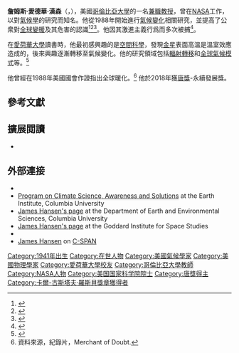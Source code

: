 {{Other people|詹姆斯·漢森}}
{{Infobox scientist
| name          = 詹姆斯·汉森<br />James Hansen
| image         = James Hansen profile.jpg
| image_size    =
| birth_name    = James Edward Hansen
| birth_date    = {{birth date and age|1941|03|29}}
| birth_place   = {{USA}}[[愛荷華州|愛荷華州]][[丹尼森_(愛荷華州)|丹尼森]]
| death_date    =
| death_place   =
| residence     =
| citizenship   =
| nationality   =
| ethnicity     =
| fields        = [[大氣物理學|大氣物理學]]
| workplaces    = [[哥倫比亞大學|哥倫比亞大學]]
| alma_mater    = [[愛荷華大學|愛荷華大學]]
| thesis_title  = The atmosphere of Venus : a dust insulation model
| thesis_url    = http://www.worldcat.org/oclc/32152921
| thesis_year   = 1967
| doctoral_advisor =
| academic_advisors =
| doctoral_students =
| notable_students =
| known_for     = {{Plainlist|
* [[輻射轉移|輻射轉移]]<ref>{{Cite journal | doi = 10.1029/96JD03436| title = Radiative forcing and climate response| journal = Journal of Geophysical Research| volume = 102| pages = 6831| year = 1997| last1 = Hansen | first1 = J.| last2 = Sato | first2 = M.| last3 = Ruedy | first3 = R. | bibcode=1997JGR...102.6831H}}</ref>
* [[大氣層|行星大氣]]<ref>{{Cite journal | doi = 10.1007/BF00168069| title = Light scattering in planetary atmospheres| journal = Space Science Reviews| volume = 16| issue = 4| pages = 527–610| year = 1974| last1 = Hansen | first1 = J. E. | last2 = Travis | first2 = L. D. | bibcode=1974SSRv...16..527H}}</ref>
* [[氣候模型|氣候模型]]<ref>{{Cite journal
 | pmid = 17842894
| year = 1992
| author1 = [[Robert_Jay_Charlson|Charlson]]
| first1 = R. J.
| title = Climate forcing by anthropogenic aerosols
| journal = Science
| volume = 255
| issue = 5043
| pages = 423–30
| last2 = Schwartz
| first2 = S. E.
| last3 = Hales
| first3 = J. M.
| last4 = Cess
| first4 = R. D.
| last5 = Coakley Jr
| first5 = J. A.
| last6 = Hansen
| first6 = J. E.
| last7 = Hofmann
| first7 = D. J.
| doi = 10.1126/science.255.5043.423
|bibcode = 1992Sci...255..423C }}</ref>}}
| influences    = [[詹姆斯·凡·艾倫|詹姆斯·凡·艾倫]]
| influenced    =
| awards        = {{Plainlist|
* [[克勞普施泰格紀念獎|克勞普施泰格紀念獎]] {{small|(2011)}}
* [[卡尔·古斯塔夫·罗斯贝奖章|卡尔·古斯塔夫·罗斯贝奖章]]}}
[[西班牙对外银行基金会前沿知识奖|西班牙对外银行基金会前沿知识奖]] {{small|(2016)}}

[[唐奖|唐奖]] {{small|(2018)}}
| religion      =
| signature     = <!--(filename only)-->
| footnotes     =
| website       = {{URL|www.columbia.edu/~jeh1}}
}}

'''詹姆斯·愛德華·漢森'''（{{lang-en|'''James Edward Hansen'''}}，{{bd|1941年|3月29日}}），美國[[哥倫比亞大學|哥倫比亞大學]]的一名[[兼職教授|兼職教授]]，曾在[[NASA|NASA]]工作，以對[[氣候學|氣候學]]的研究而知名。他從1988年開始進行[[氣候變化|氣候變化]]相關研究，並提高了公衆對[[全球變暖|全球變暖]]及其危害的認識<ref>{{Cite journal
 | pmid = 17741038
| year = 1989
| author1 = Kerr
| first1 = R. A.
| title = Hansen vs. The World on the Greenhouse Threat: Scientists like the attention the greenhouse effect is getting on Capitol Hill, but they shun the reputedly unscientific way their colleague James Hansen went about getting that attention
| journal = Science
| volume = 244
| issue = 4908
| pages = 1041–3
| doi = 10.1126/science.244.4908.1041
|bibcode = 1989Sci...244.1041K }}</ref><ref name="scopus">{{Scopus|id=7404334532}}</ref><ref>{{Cite journal
| last1 = Rockström | first1 = J.
| last2 = Steffen | first2 = W.
| last3 = Noone | first3 = K.
| last4 = Persson | first4 = Å.
| last5 = Chapin Fs | first5 = F. S.
| last6 = Lambin | first6 = E. F.
| last7 = Lenton | first7 = T. M.
| last8 = Scheffer | first8 = M.
| last9 = Folke | first9 = C.
| last10 = Schellnhuber
| doi = 10.1038/461472a | first10 = H. J.
| last11 = Nykvist | first11 = B. R.
| last12 = De Wit | first12 = C. A.
| last13 = Hughes | first13 = T.
| last14 = Van Der Leeuw | first14 = S.
| last15 = Rodhe | first15 = H.
| last16 = Sörlin | first16 = S.
| last17 = Snyder | first17 = P. K.
| last18 = Costanza | first18 = R.
| last19 = Svedin | first19 = U.
| last20 = Falkenmark | first20 = M.
| last21 = Karlberg | first21 = L.
| last22 = Corell | first22 = R. W.
| last23 = Fabry | first23 = V. J.
| last24 = Hansen | first24 = J.
| last25 = Walker | first25 = B.
| last26 = Liverman | first26 = D.
| last27 = Richardson | first27 = K.
| last28 = Crutzen | first28 = P.
| last29 = Foley | first29 = J. A.
| title = A safe operating space for humanity
| journal = Nature
| volume = 461
| issue = 7263
| pages = 472–475
| year = 2009
| pmid = 19779433
| pmc =
|bibcode = 2009Natur.461..472R }}</ref>。他因其激進主義行爲而多次被捕<ref>{{cite web|url=http://www.foxnews.com/science/2013/02/13/top-nasa-climate-scientist-arrested-again-in-white-house-protest/|title=Top NASA scientist arrested (again) in White House protest|date=2013-02-13|accessdate=23 May 2015|archive-date=2015-10-06|archive-url=https://web.archive.org/web/20151006200746/http://www.foxnews.com/science/2013/02/13/top-nasa-climate-scientist-arrested-again-in-white-house-protest/|dead-url=no}}</ref>。

在[[愛荷華大學|愛荷華大學]]讀書時，他最初感興趣的是[[空間科學|空間科學]]，發現[[金星|金星]]表面高溫是溫室效應造成的，後來興趣逐漸轉移至氣候變化。他的研究領域包括[[輻射轉移|輻射轉移]]和[[全球氣候模式|全球氣候模式]]等。<ref name="hansenbio">{{cite web |url=http://www.giss.nasa.gov/staff/jhansen.html |title=Dr. James E. Hansen |publisher=NASA |work=Personnel Directory |accessdate=February 2, 2009 |deadurl=yes |archiveurl=https://web.archive.org/web/20041015153937/http://www.giss.nasa.gov/staff/jhansen.html |archivedate=2004-10-15 }}</ref>

他曾經在1988年美國國會作證指出全球暖化。<ref>資料來源，紀錄片，Merchant of Doubt.</ref> 他於2018年獲[[唐獎|唐獎]]-永續發展獎。

==參考文獻==
{{Reflist|colwidth=30em}}

==擴展閲讀==
* {{cite book |title=Censoring Science: Inside the Political Attack on Dr. James Hansen and the Truth of Global Warming|url=https://archive.org/details/censoringscience00bowe|last=Bowen |first=Mark |date=2008 |publisher=[[Dutton_Penguin|Dutton]] | location=New York |isbn=978-0-525-95014-1}}

==外部連接==
* {{Commonscat-inline}}
* [http://csas.ei.columbia.edu/ Program on Climate Science, Awareness and Solutions] {{Wayback|url=http://csas.ei.columbia.edu/ |date=20140728205512 }} at the Earth Institute, Columbia University
* [https://web.archive.org/web/20131113060351/http://eesc.columbia.edu/faculty/james-e-hansen James Hansen's page] at the Department of Earth and Environmental Sciences, Columbia University
* [https://web.archive.org/web/20041015153937/http://www.giss.nasa.gov/staff/jhansen.html James Hansen's page] at the Goddard Institute for Space Studies
* {{TED speaker|james_hansen}}
* [http://www.c-span.org/person/?jamesehansen James Hansen] {{Wayback|url=http://www.c-span.org/person/?jamesehansen |date=20200809183901 }} on [[C-SPAN|C-SPAN]]

{{唐獎得主}}
{{全球變暖和氣候變化}}

{{Authority control}}
{{DEFAULTSORT:Hansen, James}}
[[Category:1941年出生|Category:1941年出生]]
[[Category:在世人物|Category:在世人物]]
[[Category:美國氣候學家|Category:美國氣候學家]]
[[Category:美國物理學家|Category:美國物理學家]]
[[Category:愛荷華大學校友|Category:愛荷華大學校友]]
[[Category:哥倫比亞大學教師|Category:哥倫比亞大學教師]]
[[Category:NASA人物|Category:NASA人物]]
[[Category:美国国家科学院院士|Category:美国国家科学院院士]]
[[Category:唐獎得主|Category:唐獎得主]]
[[Category:卡爾-古斯塔夫·羅斯貝獎章獲得者|Category:卡爾-古斯塔夫·羅斯貝獎章獲得者]]